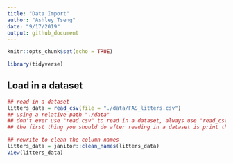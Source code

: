 ```yaml
---
title: "Data Import"
author: "Ashley Tseng"
date: "9/17/2019"
output: github_document
---
```


```r
knitr::opts_chunk$set(echo = TRUE)

library(tidyverse)
```


## Load in a dataset

```r
## read in a dataset
litters_data = read_csv(file = "./data/FAS_litters.csv")
## using a relative path "./data"
## don't ever use "read.csv" to read in a dataset, always use "read_csv"
## the first thing you should do after reading in a dataset is print the dataframe; can also use View(litters_data)

## rewrite to clean the column names
litters_data = janitor::clean_names(litters_data)
View(litters_data)
```
